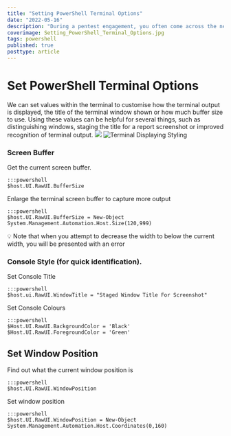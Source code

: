 ```yaml
---
title: "Setting PowerShell Terminal Options"
date: "2022-05-16"
description: "During a pentest engagement, you often come across the need for a screenshot for the report. Using the `$host.UI` parameter inside our PowerShell terminal we can do things like set the window title, change the foreground and background colours along with adjusting the size and position. This article looks at how setting values within the `$host.UI` variable can customise our PowerShell terminal."
coverimage: Setting_PowerShell_Terminal_Options.jpg
tags: powershell
published: true
posttype: article
---
```


# Set PowerShell Terminal Options

We can set values within the terminal to customise how the terminal output is displayed, the title of the terminal window shown or how much buffer size to use. Using these values can be helpful for several things, such as distinguishing windows, staging the title for a report screenshot or improved recognition of terminal output. 
<img src="/static/4c64758d-9b0a-46d7-99f2-0c355aeb20b4.png">
![Terminal Displaying Styling](4c64758d-9b0a-46d7-99f2-0c355aeb20b4.png)

### Screen Buffer

Get the current screen buffer.

```
:::powershell
$host.UI.RawUI.BufferSize
```

Enlarge the terminal screen buffer to capture more output

```
:::powershell
$host.UI.RawUI.BufferSize = New-Object System.Management.Automation.Host.Size(120,999)
```

<aside>
💡 Note that when you attempt to decrease the width to below the current width, you will be presented with an error
</aside>

### Console Style (for quick identification).

Set Console Title

```
:::powershell
$host.ui.RawUI.WindowTitle = "Staged Window Title For Screenshot"
```

Set Console Colours

```
:::powershell
$Host.UI.RawUI.BackgroundColor = 'Black'
$Host.UI.RawUI.ForegroundColor = 'Green'
```

## Set Window Position

Find out what the current window position is

```
:::powershell
$host.UI.RawUI.WindowPosition
```

Set window position

```
:::powershell
$host.UI.RawUI.WindowPosition = New-Object System.Management.Automation.Host.Coordinates(0,160)
```